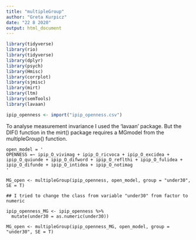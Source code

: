 ```yaml
---
title: "multipleGroup"
author: "Greta Kurpicz"
date: "22 8 2020"
output: html_document
---
```


```r
library(tidyverse)
library(rio)
library(tidyverse)
library(dplyr)
library(psych)
library(Hmisc)
library(corrplot)
library(sjmisc)
library(mirt)
library(ltm)
library(semTools)
library(lavaan)

ipip_openness <- import("ipip_openness.csv")

```

To analyse measurement invariance I used the 'lavaan' package. But the DIF() function in the mirt() package requires a MGmodel from the multipleGroup() function.

```r2
open_model = '
OPENNESS =~ ipip_O_vivimag + ipip_O_ricvoca + ipip_O_excidea + ipip_O_quiunde + ipip_O_difword + ipip_O_reflthi + ipip_O_fulidea + ipip_O_difunde + ipip_O_intidea + ipip_O_notimag
'

MG_open <- multipleGroup(ipip_openness, open_model, group = "under30", SE = T)

## I tried to change the class from variable "under30" from factor to numeric

ipip_openness_MG <- ipip_openness %>% 
  mutate(under30 = as.numeric(under30))

MG_open <- multipleGroup(ipip_openness_MG, open_model, group = "under30", SE = T)
```

